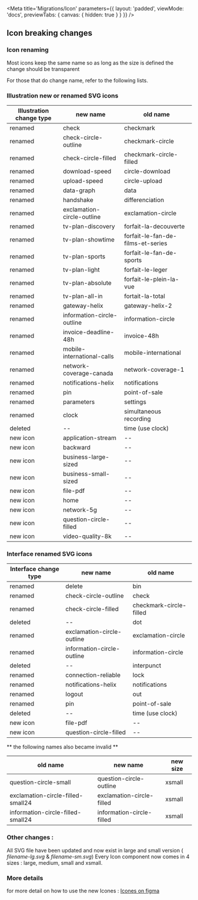 
<Meta
    title='Migrations/Icon'
    parameters={{
        layout: 'padded',
        viewMode: 'docs',
        previewTabs: { canvas: { hidden: true } }
    }}
/>


## Icon breaking changes

### Icon renaming

Most icons keep the same name so as long as the size is defined the change should be transparent

For those that do change name, refer to the following lists.

### Illustration  new or renamed SVG icons

Illustration change type | new name | old name
----------------- | ----------------- | -----------------
renamed | check | checkmark
renamed | check-circle-outline | checkmark-circle
renamed | check-circle-filled | checkmark-circle-filled
renamed | download-speed | circle-download
renamed | upload-speed | circle-upload
renamed | data-graph | data
renamed | handshake | differenciation
renamed | exclamation-circle-outline | exclamation-circle
renamed | tv-plan-discovery | forfait-la-decouverte
renamed | tv-plan-showtime | forfait-le-fan-de-films-et-series
renamed | tv-plan-sports | forfait-le-fan-de-sports
renamed | tv-plan-light | forfait-le-leger
renamed | tv-plan-absolute | forfait-le-plein-la-vue
renamed | tv-plan-all-in | fortait-la-total
renamed | gateway-helix | gateway-helix-2
renamed | information-circle-outline | information-circle
renamed | invoice-deadline-48h | invoice-48h
renamed | mobile-international-calls | mobile-international
renamed | network-coverage-canada | network-coverage-1
renamed | notifications-helix | notifications
renamed | pin | point-of-sale
renamed | parameters | settings
renamed | clock | simultaneous recording
deleted | -- | time (use clock)
new icon | application-stream | --
new icon | backward | --
new icon | business-large-sized | --
new icon | business-small-sized | --
new icon | file-pdf | --
new icon | home | --
new icon | network-5g | --
new icon | question-circle-filled | --
new icon | video-quality-8k | --

### Interface renamed SVG icons

Interface change type | new name | old name
----------------- | ----------------- | -----------------
renamed | delete | bin
renamed | check-circle-outline | check
renamed | check-circle-filled | checkmark-circle-filled
deleted | -- | dot
renamed | exclamation-circle-outline | exclamation-circle
renamed | information-circle-outline | information-circle
deleted | -- | interpunct
renamed | connection-reliable | lock
renamed | notifications-helix | notifications
renamed | logout | out
renamed | pin | point-of-sale
deleted | -- | time (use clock)
new icon | file-pdf | --
new icon | question-circle-filled | --


** the following names also became invalid **

old name | new name | new size
----------------- | ----------------- | -----------------
question-circle-small | question-circle-outline | xsmall
exclamation-circle-filled-small24 | exclamation-circle-filled | xsmall
information-circle-filled-small24 | information-circle-filled | xsmall

### Other changes :

All SVG file have been updated and now exist in large and small version ( *filename-lg.svg* & *filename-sm.svg*)
Every Icon component now comes in 4 sizes : large, medium, small and xsmall.

### More details

for more detail on how to use the new Icones  :
[Icones on figma](https://www.figma.com/file/u25bSG8COM4azJ04CztTv8/DS---Medias?node-id=0%3A1)